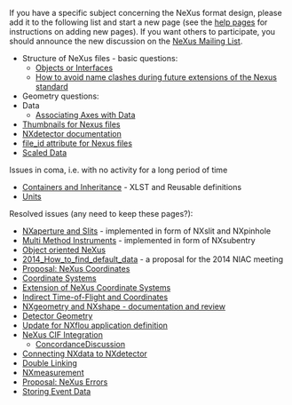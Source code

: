 If you have a specific subject concerning the NeXus format design, please add it to the following list and start a new page (see the [[Help:Contents|help pages]] for instructions on adding new pages).  If you want others to participate, you should announce the new discussion on the [http://lists.nexusformat.org/mailman/listinfo/nexus NeXus Mailing List].

*Structure of NeXus files - basic questions:
**[[Objects or Interfaces]]
**[[How to avoid name clashes during future extensions of the Nexus standard]]
*Geometry questions:
* Data
**[[Associating Axes with Data]]
*[[Thumbnails for Nexus files]]
*[[NXdetector documentation]]
*[[file_id attribute for Nexus files]]
*[[Scaled Data]]

Issues in coma, i.e. with no activity for a long period of time
*[[Containers and Inheritance]] - XLST and Reusable definitions
*[[Units]]


Resolved issues (any need to keep these pages?):
*[[NXaperture and Slits]] - implemented in form of NXslit and NXpinhole
*[[Multi Method Instruments]] - implemented in form of NXsubentry
*[[OO-NeXus|Object oriented NeXus]]
*[[2014_How_to_find_default_data]] - a proposal for the 2014 NIAC meeting
*[[Proposal: NeXus Coordinates]]
*[[Coordinate Systems]]
*[[Extension of NeXus Coordinate Systems]]
*[[Indirect Time-of-Flight and Coordinates]]
*[[NXgeometry and NXshape - documentation and review]]
*[[Detector Geometry]]
*[[Update for NXflou application definition]]
*[[NeXus CIF Integration]]
**[[ConcordanceDiscussion]]
*[[Connecting NXdata to NXdetector]]
*[[Double Linking]]
*[[NXmeasurement]]
*[[Proposal: NeXus Errors]]
*[[Storing Event Data]]